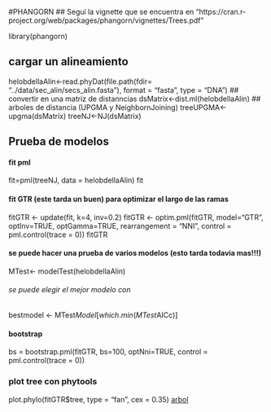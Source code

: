 
#PHANGORN
## Seguí la vignette que se encuentra en "https://cran.r-project.org/web/packages/phangorn/vignettes/Trees.pdf"

library(phangorn)

## cargar un alineamiento 
helobdellaAlin<-read.phyDat(file.path(fdir= "../data/sec_alin/secs_alin.fasta"), format = "fasta", type = "DNA")
## convertir en una matriz de distanncias 
dsMatrix<-dist.ml(helobdellaAlin)
## arboles de distancia (UPGMA y NeighbornJoining)
treeUPGMA<-upgma(dsMatrix)
treeNJ<-NJ(dsMatrix)

## Prueba de modelos 
#### fit pml
fit=pml(treeNJ, data = helobdellaAlin)
fit

#### fit GTR (este tarda un buen) para optimizar el largo de las ramas 

fitGTR <- update(fit, k=4, inv=0.2)
fitGTR <- optim.pml(fitGTR, model="GTR", optInv=TRUE, optGamma=TRUE,
        rearrangement = "NNI", control = pml.control(trace = 0))
fitGTR

#### se puede hacer una prueba de varios modelos (esto tarda todavia mas!!!)

MTest<- modelTest(helobdellaAlin)

###### se puede elegir el mejor modelo con 

bestmodel <- MTest$Model[which.min(MTest$AICc)]



#### bootstrap
bs = bootstrap.pml(fitGTR, bs=100, optNni=TRUE,
    control = pml.control(trace = 0))
    
    

### plot tree con phytools

plot.phylo(fitGTR$tree, type = "fan", cex = 0.35)
[arbol](https://github.com/GerTorres/Tareas-Curso-BioinfInvRepro/blob/master/tree%20in%20phangorn.pdf)
